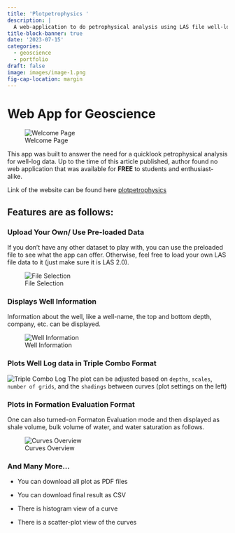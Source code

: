 ```yaml
---
title: 'Plotpetrophysics '
description: |
  A web-application to do petrophysical analysis using LAS file well-log data
title-block-banner: true
date: '2023-07-15'
categories:
  - geoscience
  - portfolio
draft: false
image: images/image-1.png
fig-cap-location: margin
---
```


# Web App for Geoscience

![Welcome Page](images/image-0.png)

This app was built to answer the need for a quicklook petrophysical analysis for well-log data. Up to the time of this article published, author found no web application that was available for **FREE** to students and enthusiast-alike.

Link of the website can be found here [plotpetrophysics](https://plotpetrophysics.streamlit.app)

## Features are as follows:

### Upload Your Own/ Use Pre-loaded Data

If you don't have any other dataset to play with, you can use the preloaded file to see what the app can offer. Otherwise, feel free to load your own LAS file data to it (just make sure it is LAS 2.0).

![File Selection](images/image-2.gif)

### Displays Well Information

Information about the well, like a well-name, the top and bottom depth, company, etc. can be displayed.

![Well Information](images/image-3.png)

<!-- ### See Missing Data

All the curves available in the data will be displayed as a bar chart from top to bottom of the log (scaled by number of rows depending on the depth step), any missing data would be displayed here as shorter than others.

![](images/image-5.png) -->

### Plots Well Log data in Triple Combo Format

![Triple Combo Log](images/image-1.png){fig-align="center"} The plot can be adjusted based on `depths`, `scales`, `number of grids`, and the `shadings` between curves (plot settings on the left)

### Plots in Formation Evaluation Format

One can also turned-on Formaton Evaluation mode and then displayed as shale volume, bulk volume of water, and water saturation as follows.

![Curves Overview](images/image-6.png)

### And Many More...

-   You can download all plot as PDF files

-   You can download final result as CSV

-   There is histogram view of a curve

-   There is a scatter-plot view of the curves